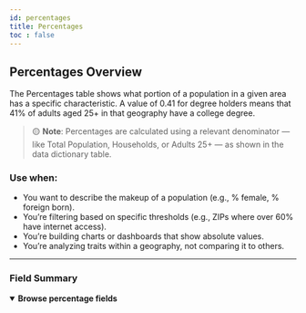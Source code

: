 ```yaml
---
id: percentages
title: Percentages
toc : false
---
```


## Percentages Overview

The Percentages table shows what portion of a population in a given area has a specific characteristic. A value of 0.41 for degree holders means that 41% of adults aged 25+ in that geography have a college degree.

> 🟡 **Note**: Percentages are calculated using a relevant denominator — like Total Population, Households, or Adults 25+ — as shown in the data dictionary table.

### Use when:
- You want to describe the makeup of a population (e.g., % female, % foreign born).
- You’re filtering based on specific thresholds (e.g., ZIPs where over 60% have internet access).
- You’re building charts or dashboards that show absolute values.
- You’re analyzing traits within a geography, not comparing it to others.

---

### Field Summary



<details open>
  <summary><strong>Browse percentage fields</strong></summary>

<SmartTable rows={data} pageSizeDefault={10} />

</details>
